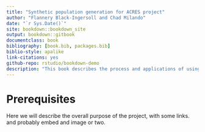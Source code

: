 ```yaml
--- 
title: "Synthetic population generation for ACRES project"
author: "Flannery Black-Ingersoll and Chad Milando"
date: "`r Sys.Date()`"
site: bookdown::bookdown_site
output: bookdown::gitbook
documentclass: book
bibliography: [book.bib, packages.bib]
biblio-style: apalike
link-citations: yes
github-repo: rstudio/bookdown-demo
description: "This book describes the process and applications of using the CO model to create a synthetic population for MyWRA, and estimate the impact of climate-change adaptation efforts."
---
```


# Prerequisites

Here we will describe the overall purpose of the project, with some links.
and probably embed and image or two.
